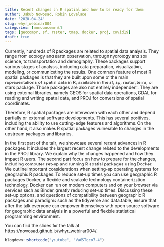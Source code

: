 ```yaml
---
title: Recent changes in R spatial and how to be ready for them
author: Jakub Nowosad, Robin Lovelace
date: '2020-04-24'
slug: whyr_webinar004
categories: [announcement]
tags: [geocompr, sf, raster, tmap, docker, proj, covid19]
draft: true
---
```


Currently, hundreds of R packages are related to spatial data analysis.
They range from ecology and earth observation, through hydrology and soil science, to transportation and demography.
These packages support various stages of analysis, including data preparation, visualization, modeling, or communicating the results.
One common feature of most R spatial packages is that they are built upon some of the main representations of spatial data in R, available in the sf, sp, raster, terra, or stars package. 
Those packages are also not entirely independent. 
They are using external libraries, namely GEOS for spatial data operations, GDAL for reading and writing spatial data, and PROJ for conversions of spatial coordinates.

Therefore, R spatial packages are interwoven with each other and depend partially on external software developments. 
This has several positives, including the ability to use cutting-edge features and algorithms. 
On the other hand, it also makes R spatial packages vulnerable to changes in the upstream packages and libraries.

In the first part of the talk, we showcase several recent advances in R packages.
It includes the largest recent change related to the developments in the PROJ library. 
We explain why the changes happened and how they impact R users.
The second part focus on how to prepare for the changes, including computer set-up and running R spatial packages using Docker.
We outline important considerations when setting-up operating systems for geographic R packages. 
To reduce set-up times you can use geographic R packages Docker, a flexible and scalable technology containerization technology. 
Docker can run on modern computers and on your browser via services such as Binder, greatly reducing set-up times. 
Discussing these set-up options, and questions of compatibility between geographic R packages and paradigms such as the tidyverse and data.table, ensure that after the talk everyone can empower themselves with open source software for geographic data analysis in a powerful and flexible statistical programming environment.

You can find the slides for the talk at https://nowosad.github.io/whyr_webinar004/.

```r
blogdown::shortcode("youtube", "Va0STgco7-4")
```
